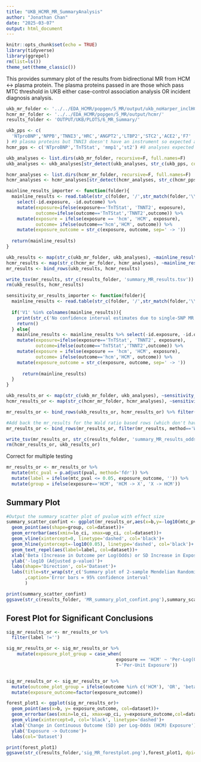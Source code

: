 ```yaml
---
title: "UKB_HCMR_MR_SummaryAnalysis"
author: "Jonathan Chan"
date: "2025-03-07"
output: html_document
---
```


```r
knitr::opts_chunk$set(echo = TRUE)
library(tidyverse)
library(ggrepel)
rm(list=ls())
theme_set(theme_classic())
```

This provides summary plot of the results from bidirectional MR from HCM <-> plasma protein.
The plasma proteins passed in are those which pass MTC threshold in UKB either case-control association analysis OR incident diagnosis analysis.

```r
ukb_mr_folder <- '../../EDA_HCMR/popgen/5_MR/output/ukb_noHarper_inclHCM/'
hcmr_mr_folder <- '../../EDA_HCMR/popgen/5_MR/output/hcmr/'
results_folder <- 'OUTPUT/UKB/PLOTS/6_MR_Summary/'
```


```r
ukb_pps <- c(
  'NTproBNP','NPPB','TNNI3','HRC','ANGPT2','LTBP2','STC2','ACE2','F7'
) #9 plasma proteins but TNNI3 doesn't have an instrument so expected analyses = 7 x 2 + 1 + 1 = 16. ACE2 also has a very pleiotropic instrument.
hcmr_pps <- c('NTproBNP','TnTStat', 'mmp1','st2') #8 analyses expected

```

```r
ukb_analyses <- list.dirs(ukb_mr_folder, recursive=F, full.names=F)
ukb_analyses <- ukb_analyses[str_detect(ukb_analyses, str_c(ukb_pps, collapse='|'))]

hcmr_analyses <- list.dirs(hcmr_mr_folder, recursive=F, full.names=F)
hcmr_analyses <- hcmr_analyses[str_detect(hcmr_analyses, str_c(hcmr_pps, collapse='|'))]

mainline_results_importer <- function(folder){
  mainline_results <- read.table(str_c(folder, '/',str_match(folder,'\\/([^\\/]+)_to_')[,2], '_mr_results_mainline.tsv')) %>%
    select(-id.exposure, -id.outcome) %>%
    mutate(exposure=ifelse(exposure=='TnTStat', 'TNNT2', exposure),
           outcome=ifelse(outcome=='TnTStat','TNNT2',outcome)) %>%
    mutate(exposure = ifelse(exposure == 'hcm', 'HCM', exposure),
           outcome= ifelse(outcome=='hcm','HCM', outcome)) %>%
    mutate(exposure_outcome = str_c(exposure, outcome, sep=' -> '))
  
  return(mainline_results)
}

ukb_results <- map(str_c(ukb_mr_folder, ukb_analyses), ~mainline_results_importer(.)) %>% bind_rows() %>% mutate(dataset='UKB')
hcmr_results <- map(str_c(hcmr_mr_folder, hcmr_analyses), ~mainline_results_importer(.)) %>% bind_rows() %>% mutate(dataset='HCMR')
mr_results <- bind_rows(ukb_results, hcmr_results)

write_tsv(mr_results, str_c(results_folder, 'summary_MR_results.tsv'))
rm(ukb_results, hcmr_results)

```


```r
sensitivity_or_results_importer <- function(folder){
  mainline_results <- read.table(str_c(folder, '/',str_match(folder,'\\/([^\\/]+)_to_')[,2], '_mr_results_sensitivity_oddsratio.tsv'))
  
  if('V1' %in% colnames(mainline_results)){
    print(str_c('No confidence interval estimates due to single-SNP MR for', folder))
    return()
  } else{
    mainline_results <- mainline_results %>% select(-id.exposure, -id.outcome)%>%
    mutate(exposure=ifelse(exposure=='TnTStat', 'TNNT2', exposure),
           outcome=ifelse(outcome=='TnTStat','TNNT2',outcome)) %>%
    mutate(exposure = ifelse(exposure == 'hcm', 'HCM', exposure),
           outcome= ifelse(outcome=='hcm','HCM', outcome)) %>%
    mutate(exposure_outcome = str_c(exposure, outcome, sep=' -> '))
    
      return(mainline_results)
  }
}

ukb_results_or <- map(str_c(ukb_mr_folder, ukb_analyses), ~sensitivity_or_results_importer(.)) %>% bind_rows() %>% mutate(dataset='UKB')
hcmr_results_or <- map(str_c(hcmr_mr_folder, hcmr_analyses), ~sensitivity_or_results_importer(.)) %>% bind_rows() %>% mutate(dataset='HCMR') 

mr_results_or <- bind_rows(ukb_results_or, hcmr_results_or) %>% filter(method %in% c('Inverse variance weighted', 'Wald ratio')) 

#Add back the mr_results for the Wald ratio based rows (which don't have odds ratios)
mr_results_or <- bind_rows(mr_results_or, filter(mr_results, method=='Wald ratio') %>% mutate(lo_ci = b - qnorm(0.975) * se, up_ci = b+qnorm(0.975) * se))

write_tsv(mr_results_or, str_c(results_folder, 'summary_MR_results_oddsratio.tsv'))
rm(hcmr_results_or, ukb_results_or)
```

Correct for multiple testing 

```r
mr_results_or <- mr_results_or %>%
  mutate(mtc_pval = p.adjust(pval, method='fdr')) %>%
  mutate(label = ifelse(mtc_pval <= 0.05, exposure_outcome, '')) %>%
  mutate(group = ifelse(exposure=='HCM', 'HCM -> X', 'X -> HCM'))
```

## Summary Plot

```r
#Output the summary scatter plot of pvalue with effect size
summary_scatter_confint <- ggplot(mr_results_or,aes(x=b,y=-log10(mtc_pval))) +
  geom_point(aes(shape=group, col=dataset))+
  geom_errorbar(aes(xmin=lo_ci, xmax=up_ci, col=dataset))+
  geom_vline(xintercept=0, linetype='dashed', col='black')+
  geom_hline(yintercept=-log10(0.05), linetype='dashed', col='black')+
  geom_text_repel(aes(label=label, col=dataset))+
  xlab('Beta (Increase in Outcome per Log(Odds) or SD Increase in Exposure)')+
  ylab('-log10 (Adjusted p-value)')+
  labs(shape='Direction', col='Dataset')+
  labs(title=str_wrap(str_c('Summary plot of 2-sample Mendelian Randomisation for ', nrow(mr_results_or), ' analyses'))
       ,caption='Error bars = 95% confidence interval'
       )

print(summary_scatter_confint)
ggsave(str_c(results_folder, 'MR_summary_plot_confint.png'),summary_scatter_confint, dpi=600, width=9, height=6)
```
## Forest Plot for Significant Conclusions

```r
sig_mr_results_or <- mr_results_or %>%
  filter(label !='')

sig_mr_results_or <- sig_mr_results_or %>%
    mutate(exposure_plot_group = case_when(
                                         exposure == 'HCM' ~ 'Per-Log(Odds) Exposure',
                                         T~'Per-Unit Exposure'))


sig_mr_results_or <- sig_mr_results_or %>%
  mutate(outcome_plot_group = ifelse(outcome %in% c('HCM'), 'OR', 'beta')) %>%
  mutate(exposure_outcome=factor(exposure_outcome))

forest_plot1 <- ggplot(sig_mr_results_or)+
  geom_point(aes(x=b, y= exposure_outcome, col=dataset))+
  geom_errorbar(aes(xmin=lo_ci, xmax=up_ci, y=exposure_outcome,col=dataset))+
  geom_vline(xintercept=0, col='black', linetype='dashed')+
  xlab('Change in Continuous Outcome (SD) per Log-Odds (HCM) Exposure')+
  ylab('Exposure -> Outcome')+
  labs(col='Dataset')

print(forest_plot1)
ggsave(str_c(results_folder,'sig_MR_forestplot.png'),forest_plot1, dpi=600, width=9, height=4.5)
```

